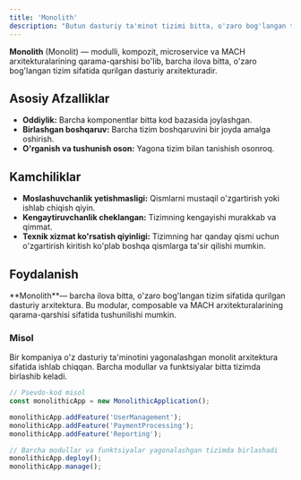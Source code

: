 ```yaml
---
title: 'Monolith'
description: "Butun dasturiy ta'minot tizimi bitta, o'zaro bog'langan tizim sifatida qurilgan arxitektura."
---
```


**Monolith** (Monolit) — modulli, kompozit, microservice va MACH arxitekturalarining qarama-qarshisi bo'lib, barcha ilova bitta, o'zaro bog'langan tizim sifatida qurilgan dasturiy arxitekturadir.

## Asosiy Afzalliklar

- **Oddiylik:** Barcha komponentlar bitta kod bazasida joylashgan.
- **Birlashgan boshqaruv:** Barcha tizim boshqaruvini bir joyda amalga oshirish.
- **O'rganish va tushunish oson:** Yagona tizim bilan tanishish osonroq.

## Kamchiliklar

- **Moslashuvchanlik yetishmasligi:** Qismlarni mustaqil o'zgartirish yoki ishlab chiqish qiyin.
- **Kengaytiruvchanlik cheklangan:** Tizimning kengayishi murakkab va qimmat.
- **Texnik xizmat ko'rsatish qiyinligi:** Tizimning har qanday qismi uchun o'zgartirish kiritish ko'plab boshqa qismlarga ta'sir qilishi mumkin.

## Foydalanish

<Callout>
  **Monolith**— barcha ilova bitta, o'zaro bog'langan tizim sifatida qurilgan dasturiy arxitektura. Bu modular,
  composable va MACH arxitekturalarining qarama-qarshisi sifatida tushunilishi mumkin.
</Callout>

### Misol

Bir kompaniya o'z dasturiy ta'minotini yagonalashgan monolit arxitektura sifatida ishlab chiqqan. Barcha modullar va funktsiyalar bitta tizimda birlashib keladi.

```jsx
// Psevdo-kod misol
const monolithicApp = new MonolithicApplication();

monolithicApp.addFeature('UserManagement');
monolithicApp.addFeature('PaymentProcessing');
monolithicApp.addFeature('Reporting');

// Barcha modullar va funktsiyalar yagonalashgan tizimda birlashadi
monolithicApp.deploy();
monolithicApp.manage();
```
